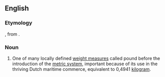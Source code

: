 ==English==

===Etymology===
{{calque|en|nl|Amsterdams pond}}, from {{compound|nl|Amsterdam|pond|t2=pound (weight measure)|nocat=1}}.

===Noun===
{{en-noun}}

# {{lb|en|obsolete}} One of many locally defined [[weight measure]]s called pound before the introduction of the [[metric system]], important because of its use in the thriving Dutch maritime commerce, equivalent to 0,4941 [[kilogram]].
{{catlangcode|en|Units of measure}}